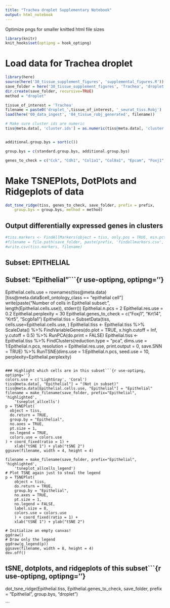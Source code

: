 ```yaml
---
title: "Trachea droplet Supplementary Notebook"
output: html_notebook
---
```




Optimize pngs for smaller knitted html file sizes
```r
library(knitr)
knit_hooks$set(optipng = hook_optipng)
```

# Load data for Trachea droplet


```r
library(here)
source(here('30_tissue_supplement_figures', 'supplemental_figures.R'))
save_folder = here('30_tissue_supplement_figures', 'Trachea', 'droplet')
dir.create(save_folder, recursive=TRUE)
method = "droplet"

tissue_of_interest = 'Trachea'
filename = paste0('droplet_',tissue_of_interest, '_seurat_tiss.Robj')
load(here('00_data_ingest', '04_tissue_robj_generated', filename))

# Make sure cluster ids are numeric
tiss@meta.data[, 'cluster.ids'] = as.numeric(tiss@meta.data[, 'cluster.ids'])


additional.group.bys = sort(c())

group.bys = c(standard.group.bys, additional.group.bys)

genes_to_check = c("Cck", "Cdh1", "Col1a1", "Col8a1", "Epcam", "Foxj1", "Krt5", "Pdgfra", "Pdgfrb", "Pecam1", "Ptprc", "Scgb1a1", "Syp")
```

# Make TSNEPlots, DotPlots and Ridgeplots of data

```r
dot_tsne_ridge(tiss, genes_to_check, save_folder, prefix = prefix,
    group.bys = group.bys, method = method)
```

## Output differentially expressed genes in clusters

```r
#tiss.markers <- FindAllMarkers(object = tiss, only.pos = TRUE, min.pct = 0.25, thresh.use = 0.25)
#filename = file.path(save_folder, paste(prefix, 'findallmarkers.csv', sep='_'))
#write.csv(tiss.markers, filename)
```

## Subset: EPITHELIAL

## Subset: "Epithelial"```{r use-optipng, optipng=''}
Epithelial.cells.use = rownames(tiss@meta.data)[tiss@meta.data$cell_ontology_class == "epithelial cell"]
write(paste("Number of cells in Epithelial subset:", length(Epithelial.cells.use)), stderr())
Epithelial.n.pcs = 2
Epithelial.res.use = 0.2
Epithelial.perplexity = 30
Epithelial.genes_to_check = c("Foxj1", "Krt14", "Krt5", "Scgb1a1")
Epithelial.tiss = SubsetData(tiss, cells.use=Epithelial.cells.use, )
Epithelial.tiss <- Epithelial.tiss %>% ScaleData() %>% 
  FindVariableGenes(do.plot = TRUE, x.high.cutoff = Inf, y.cutoff = 0.5) %>%
  RunPCA(do.print = FALSE)
Epithelial.tiss <- Epithelial.tiss %>% FindClusters(reduction.type = "pca", dims.use = 1:Epithelial.n.pcs, 
    resolution = Epithelial.res.use, print.output = 0, save.SNN = TRUE) %>%
    RunTSNE(dims.use = 1:Epithelial.n.pcs, seed.use = 10, perplexity=Epithelial.perplexity)

```

### Highlight which cells are in this subset```{r use-optipng, optipng=''}
colors.use = c('LightGray', 'Coral')
tiss@meta.data[, "Epithelial"] = "(Not in subset)"
tiss@meta.data[Epithelial.cells.use, "Epithelial"] = "Epithelial" 
filename = make_filename(save_folder, prefix="Epithelial", 'highlighted', 
    'tsneplot_allcells')
p = TSNEPlot(
  object = tiss,
  do.return = TRUE,
  group.by = "Epithelial",
  no.axes = TRUE,
  pt.size = 1,
  no.legend = TRUE,
  colors.use = colors.use
) + coord_fixed(ratio = 1) +
    xlab("tSNE 1") + ylab("tSNE 2")
ggsave(filename, width = 4, height = 4)

filename = make_filename(save_folder, prefix="Epithelial", 'highlighted', 
    'tsneplot_allcells_legend')
# Plot TSNE again just to steal the legend
p = TSNEPlot(
    object = tiss,
    do.return = TRUE,
    group.by = "Epithelial",
    no.axes = TRUE,
    pt.size = 1,
    no.legend = FALSE,
    label.size = 8,
    colors.use = colors.use
    ) + coord_fixed(ratio = 1) +
    xlab("tSNE 1") + ylab("tSNE 2")

# Initialize an empty canvas!
ggdraw()
# Draw only the legend
ggdraw(g_legend(p))
ggsave(filename, width = 8, height = 4)
dev.off()

```
## tSNE, dotplots, and ridgeplots of this subset```{r use-optipng, optipng=''}
dot_tsne_ridge(Epithelial.tiss, Epithelial.genes_to_check,
    save_folder, prefix = "Epithelial", group.bys, "droplet")

```
